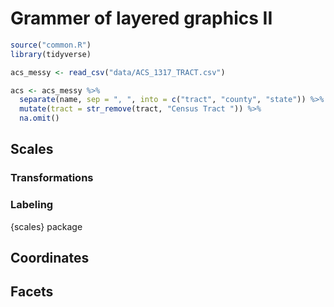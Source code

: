 # Grammer of layered graphics II

```r
source("common.R")
library(tidyverse)

acs_messy <- read_csv("data/ACS_1317_TRACT.csv")

acs <- acs_messy %>% 
  separate(name, sep = ", ", into = c("tract", "county", "state")) %>% 
  mutate(tract = str_remove(tract, "Census Tract ")) %>% 
  na.omit()
```


## Scales 

### Transformations

### Labeling

{scales} package

## Coordinates

## Facets


  
  